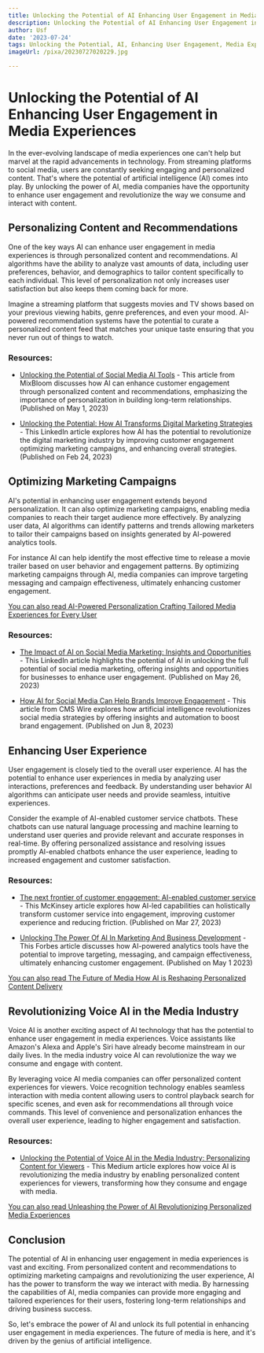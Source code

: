 ```yaml
---
title: Unlocking the Potential of AI Enhancing User Engagement in Media Experiences
description: Unlocking the Potential of AI Enhancing User Engagement in Media Experiences
author: Usf
date: '2023-07-24'
tags: Unlocking the Potential, AI, Enhancing User Engagement, Media Experiences
imageUrl: /pixa/20230727020229.jpg

---
```

#  Unlocking the Potential of AI Enhancing User Engagement in Media Experiences

In the ever-evolving landscape of media experiences one can't help but marvel at the rapid advancements in technology. From streaming platforms to social media, users are constantly seeking engaging and personalized content. That's where  the potential of artificial intelligence (AI) comes into play. By  unlocking the power of  AI, media companies have the  opportunity to enhance user engagement and revolutionize the way we consume and interact with content.

## Personalizing Content and Recommendations

One of the key ways AI can enhance user  engagement in  media experiences is through personalized  content and  recommendations.  AI algorithms have the ability to analyze vast amounts of data, including user preferences, behavior, and demographics to tailor content specifically to each individual. This level  of personalization not only increases user satisfaction but also keeps them coming back for more.

Imagine a streaming platform that suggests movies and TV  shows based on your previous viewing habits, genre preferences, and even your mood. AI-powered  recommendation systems have the potential to  curate a personalized content feed that matches your unique taste  ensuring that you never run out of things to watch.

### Resources:
- [Unlocking the Potential of  Social Media AI Tools](https://www.mixbloom.com/resources/social-media-ai-tools)  - This article from MixBloom discusses how AI can enhance customer engagement  through personalized content and recommendations, emphasizing the importance of personalization in building long-term relationships. (Published on May 1, 2023)

- [Unlocking the Potential: How AI  Transforms  Digital Marketing Strategies](https://www.linkedin.com/pulse/unlocking-potential-how-ai-transforms-digital-ali-mehboob) - This LinkedIn article explores how AI has the potential to revolutionize the digital marketing  industry by improving customer engagement optimizing marketing  campaigns, and enhancing overall strategies.  (Published on  Feb 24, 2023)

##  Optimizing Marketing Campaigns

AI's potential in enhancing user engagement extends beyond personalization. It can also optimize marketing campaigns, enabling media companies to reach their target audience more  effectively. By analyzing user data, AI algorithms can identify patterns and trends allowing marketers to tailor their campaigns based on insights  generated by  AI-powered analytics tools.

For instance AI can help identify the most effective time to release a movie trailer  based  on user behavior and engagement patterns. By optimizing marketing campaigns through AI, media companies can improve targeting messaging  and campaign effectiveness, ultimately enhancing customer engagement.

[You can also read AI-Powered Personalization Crafting Tailored Media  Experiences for Every User](AI-Powered%20Personalization%20Crafting%20Tailored%20Media%20Experiences%20for%20Every%20User)


### Resources:
- [The Impact of AI on Social Media Marketing: Insights and Opportunities](https://www.linkedin.com/pulse/impact-ai-social-media-marketing-insights-jones-%D2%93%E1%B4%84%C9%AA%E1%B4%8D-%E1%B4%8D%E1%B4%84%C9%AA%E1%B4%98%CA%80-%E1%B4%8D%C9%AA%C9%B4s%E1%B4%9B%CA%9F%E1%B4%8D-) - This LinkedIn article highlights the potential of AI in unlocking the full potential of social media marketing, offering insights and opportunities for businesses to enhance user engagement. (Published on May 26, 2023)

- [How AI for Social Media Can Help Brands Improve Engagement](https://www.cmswire.com/digital-marketing/how-ai-for-social-media-can-help-brands-improve-engagement/) - This article from CMS  Wire  explores how artificial intelligence revolutionizes social media strategies by offering insights and automation to boost brand  engagement. (Published on Jun 8, 2023)

## Enhancing User Experience

User engagement is closely tied  to  the  overall user experience. AI has  the potential to enhance user experiences in media by analyzing user interactions, preferences and feedback. By understanding user behavior AI algorithms can anticipate user needs and provide seamless, intuitive experiences.

Consider the example of AI-enabled  customer service chatbots. These chatbots can use natural language  processing and machine learning to understand user queries and provide relevant and accurate  responses  in real-time. By offering personalized  assistance and resolving issues promptly AI-enabled chatbots enhance the user experience,  leading  to increased  engagement and customer satisfaction.

### Resources:
- [The next  frontier of customer engagement: AI-enabled customer service](https://www.mckinsey.com/capabilities/operations/our-insights/the-next-frontier-of-customer-engagement-ai-enabled-customer-service) - This McKinsey article explores how AI-led capabilities can holistically transform customer service into engagement, improving customer  experience and reducing friction. (Published on Mar 27, 2023)

- [Unlocking The Power Of AI In Marketing And Business Development](https://www.forbes.com/sites/forbesbusinesscouncil/2023/05/01/unlocking-the-power-of-ai-in-marketing-and-business-development/?sh=24a8dc833a58) - This Forbes article  discusses how  AI-powered  analytics tools have  the potential to improve targeting, messaging, and campaign effectiveness, ultimately  enhancing  customer engagement. (Published on May 1  2023)

[You can also read The Future of Media How AI is Reshaping Personalized Content  Delivery](The%20Future%20of%20Media%20How%20AI%20is%20Reshaping%20Personalized%20Content%20Delivery)


## Revolutionizing Voice AI  in the Media Industry

Voice AI is another exciting aspect of AI technology that  has the potential to enhance user engagement  in  media experiences. Voice  assistants like Amazon's Alexa and Apple's Siri have already become mainstream in  our daily lives. In the media industry voice AI can revolutionize the way we consume and engage with content.

By leveraging voice AI media companies  can offer personalized  content experiences  for viewers. Voice recognition technology enables seamless interaction with media content allowing users to control playback search for specific scenes, and even  ask for recommendations  all through voice commands. This level of convenience  and  personalization enhances the overall user experience, leading to higher  engagement and satisfaction.

### Resources:
- [Unlocking the Potential of Voice AI in the Media Industry: Personalizing Content for Viewers](https://medium.com/@marketing_82819/unlocking-the-potential-of-voice-ai-in-the-media-industry-personalizing-content-for-viewers-9cbad96af018) - This  Medium article explores  how voice  AI is revolutionizing the media industry by enabling personalized content  experiences for viewers, transforming how  they  consume and engage with media. 

[You can also read Unleashing the Power of AI  Revolutionizing Personalized Media Experiences](Unleashing%20the%20Power%20of%20AI%20Revolutionizing%20Personalized%20Media%20Experiences)


## Conclusion

The potential of AI in enhancing user  engagement in media experiences is  vast and  exciting. From personalized content and recommendations to optimizing marketing campaigns and revolutionizing the user experience,  AI  has the power  to transform the way we interact with media. By harnessing the capabilities of AI, media companies can provide more engaging and tailored  experiences for their users, fostering long-term relationships and  driving business success.

So, let's embrace the power  of AI and unlock its full  potential in enhancing user engagement in media experiences. The future of media is  here, and it's driven by the genius  of artificial intelligence.